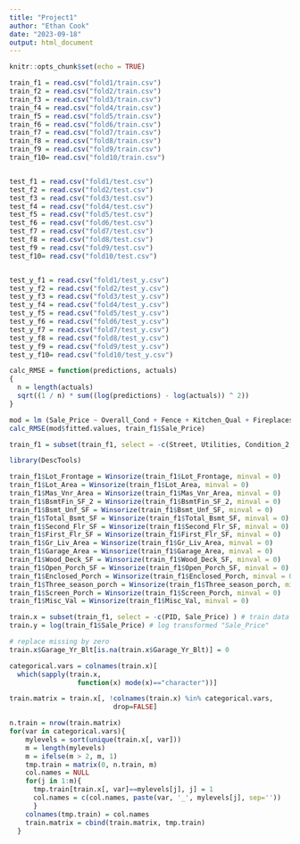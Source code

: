 ```yaml
---
title: "Project1"
author: "Ethan Cook"
date: "2023-09-18"
output: html_document
---
```


```r
knitr::opts_chunk$set(echo = TRUE)
```

```r

train_f1 = read.csv("fold1/train.csv")
train_f2 = read.csv("fold2/train.csv")
train_f3 = read.csv("fold3/train.csv")
train_f4 = read.csv("fold4/train.csv")
train_f5 = read.csv("fold5/train.csv")
train_f6 = read.csv("fold6/train.csv")
train_f7 = read.csv("fold7/train.csv")
train_f8 = read.csv("fold8/train.csv")
train_f9 = read.csv("fold9/train.csv")
train_f10= read.csv("fold10/train.csv")


test_f1 = read.csv("fold1/test.csv") 
test_f2 = read.csv("fold2/test.csv") 
test_f3 = read.csv("fold3/test.csv") 
test_f4 = read.csv("fold4/test.csv") 
test_f5 = read.csv("fold5/test.csv") 
test_f6 = read.csv("fold6/test.csv") 
test_f7 = read.csv("fold7/test.csv") 
test_f8 = read.csv("fold8/test.csv") 
test_f9 = read.csv("fold9/test.csv") 
test_f10= read.csv("fold10/test.csv")


test_y_f1 = read.csv("fold1/test_y.csv")
test_y_f2 = read.csv("fold2/test_y.csv")
test_y_f3 = read.csv("fold3/test_y.csv")
test_y_f4 = read.csv("fold4/test_y.csv")
test_y_f5 = read.csv("fold5/test_y.csv")
test_y_f6 = read.csv("fold6/test_y.csv")
test_y_f7 = read.csv("fold7/test_y.csv")
test_y_f8 = read.csv("fold8/test_y.csv")
test_y_f9 = read.csv("fold9/test_y.csv")
test_y_f10= read.csv("fold10/test_y.csv")

```

```r
calc_RMSE = function(predictions, actuals)
{
  n = length(actuals)
  sqrt((1 / n) * sum((log(predictions) - log(actuals)) ^ 2))
}

```

```r
mod = lm (Sale_Price ~ Overall_Cond + Fence + Kitchen_Qual + Fireplaces + Full_Bath, data = train_f1)
calc_RMSE(mod$fitted.values, train_f1$Sale_Price)
```

```r
train_f1 = subset(train_f1, select = -c(Street, Utilities, Condition_2, Roof_Matl, Heating, Pool_QC, Misc_Feature, Low_Qual_Fin_SF, Pool_Area, Longitude, Latitude) )
```

```r
library(DescTools)

train_f1$Lot_Frontage = Winsorize(train_f1$Lot_Frontage, minval = 0)
train_f1$Lot_Area = Winsorize(train_f1$Lot_Area, minval = 0)
train_f1$Mas_Vnr_Area = Winsorize(train_f1$Mas_Vnr_Area, minval = 0)
train_f1$BsmtFin_SF_2 = Winsorize(train_f1$BsmtFin_SF_2, minval = 0)
train_f1$Bsmt_Unf_SF = Winsorize(train_f1$Bsmt_Unf_SF, minval = 0)
train_f1$Total_Bsmt_SF = Winsorize(train_f1$Total_Bsmt_SF, minval = 0)
train_f1$Second_Flr_SF = Winsorize(train_f1$Second_Flr_SF, minval = 0)
train_f1$First_Flr_SF = Winsorize(train_f1$First_Flr_SF, minval = 0)
train_f1$Gr_Liv_Area = Winsorize(train_f1$Gr_Liv_Area, minval = 0)
train_f1$Garage_Area = Winsorize(train_f1$Garage_Area, minval = 0)
train_f1$Wood_Deck_SF = Winsorize(train_f1$Wood_Deck_SF, minval = 0)
train_f1$Open_Porch_SF = Winsorize(train_f1$Open_Porch_SF, minval = 0)
train_f1$Enclosed_Porch = Winsorize(train_f1$Enclosed_Porch, minval = 0)
train_f1$Three_season_porch = Winsorize(train_f1$Three_season_porch, minval = 0)
train_f1$Screen_Porch = Winsorize(train_f1$Screen_Porch, minval = 0)
train_f1$Misc_Val = Winsorize(train_f1$Misc_Val, minval = 0)
```

```r
train.x = subset(train_f1, select = -c(PID, Sale_Price) ) # train data without "PID" and "Sale_Price"
train.y = log(train_f1$Sale_Price) # log transformed "Sale_Price"

# replace missing by zero
train.x$Garage_Yr_Blt[is.na(train.x$Garage_Yr_Blt)] = 0

categorical.vars = colnames(train.x)[
  which(sapply(train.x,
                 function(x) mode(x)=="character"))]

train.matrix = train.x[, !colnames(train.x) %in% categorical.vars, 
                          drop=FALSE]

n.train = nrow(train.matrix)
for(var in categorical.vars){
    mylevels = sort(unique(train.x[, var]))
    m = length(mylevels)
    m = ifelse(m > 2, m, 1)
    tmp.train = matrix(0, n.train, m)
    col.names = NULL
    for(j in 1:m){
      tmp.train[train.x[, var]==mylevels[j], j] = 1
      col.names = c(col.names, paste(var, '_', mylevels[j], sep=''))
      }
    colnames(tmp.train) = col.names
    train.matrix = cbind(train.matrix, tmp.train)
  }
```









